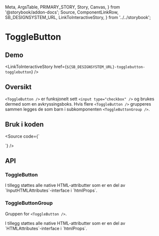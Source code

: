   Meta,
  ArgsTable,
  PRIMARY_STORY,
  Story,
  Canvas,
} from '@storybook/addon-docs';
  Source,
  ComponentLinkRow,
  SB_DESIGNSYSTEM_URL,
  LinkToInteractiveStory,
} from '../../storybook';

<Meta title="Design system/ToggleButton/API" component={ToggleButton} />

# ToggleButton

<ComponentLinkRow
  docsHref="https://design.domstol.no/987b33f71/p/93162b-togglebutton/b/5004f4"
  figmaHref="https://www.figma.com/file/ewqSDmkgqDQ5PyOsRp4V5b/?node-id=6990%3A142094"
  githubHref="https://github.com/domstolene/designsystem/tree/master/components/src/components/ToggleButton"
/>

## Demo

<Canvas>
  <Story id="design-system-togglebutton-togglebutton--default" />
</Canvas>
<Canvas>
  <Story id="design-system-togglebutton-togglebuttongroup--default" />
</Canvas>

<LinkToInteractiveStory
  href={`${SB_DESIGNSYSTEM_URL}-togglebutton-togglebutton`}
/>

## Oversikt

`<ToggleButton />` er funksjonelt sett `<input type="checkbox" />` og brukes dermed som en avkryssingsboks. Hvis flere `<ToggleButton />` grupperes sammen legges de som barn i subkomponenten `<ToggleButtonGroup />`.

## Bruk i koden

<Source code={`

<ToggleButton text="Tekst" />

<ToggleButtonGroup>
  <ToggleButton text="Tekst" />
  <ToggleButton text="Tekst" />
</ToggleButtonGroup>
`} />

## API

### ToggleButton

<ArgsTable story={PRIMARY_STORY} />
I tillegg støttes alle native HTML-attributter som er en del av `InputHTMLAttributes<HTMLInputElement>`-interface i `htmlProps`.

### ToggleButtonGroup

Gruppen for `<ToggleButton />`.

<ArgsTable of={ToggleButtonGroup} />
I tillegg støttes alle native HTML-attributter som er en del av `HTMLAttributes<HTMLDivElement>`-interface i `htmlProps`.
